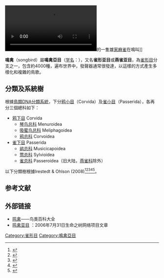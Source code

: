 {{Automatic Taxobox
| fossil_range = {{Fossil range|始新世|現代}}
| image = Eastern yellow robin (Victoria, Australia 2008).jpg
| image_width = 240px
| image_caption = 東方黃[[知更鳥|知更鳥]]（''Eopsaltria australis''）
| image2 = Spizella passerina vocalizations - pone.0027052.s005.oga
| image2_width = 240px
| image2_caption = 棕顶雀鹀之歌（''Spizella passerina''）
| taxon= Passeri
| subdivision_ranks = 下目
| subdivision =
* [[鸦下目|鸦下目]] Corvida
* [[雀下目|雀下目]] Passerida
| synonyms = Passerii
}}

[[File:One_sparrow_then_another.ogv|thumb]]的一隻雄[[家麻雀|家麻雀]]在鳴叫]]
{{Listen|filename=Passer domesticus.ogg|title=筑巢鸟叫|description=芬兰，筑巢的家麻雀在鸣叫}}

'''鳴禽'''（songbird）屬'''鳴禽亞目'''（[[学名|学名]]：{{lang|la|Passeri}}），又名'''雀形亚目'''或'''燕雀亚目'''，為[[雀形目|雀形目]]分支之一，包含約4000種，遍布世界中，發聲器通常很發達，以這樣的方式產生多樣化和複雜的鳥歌。

==分類及系統樹==
根據[[鳥類DNA分類系統|鳥類DNA分類系統]]，下分[[鸦小目|鸦小目]]（Corvida）及[[雀小目|雀小目]]（Passerida），各再分三個總科如下：
* [[鸦下目|鸦下目]] Corvida
** [[琴鸟总科|琴鸟总科]] Menuroidea
** [[吸蜜鸟总科|吸蜜鸟总科]] Meliphagoidea
** [[鸦总科|鸦总科]] Corvoidea
* [[雀下目|雀下目]] Passerida
** [[鹟总科|鹟总科]] Musicicapoidea
** [[莺总科|莺总科]] Sylvioidea
** [[雀总科|雀总科]] Passeroidea（旧大陆，[[燕雀科|燕雀科]]除外）

以下分類樹根據Irestedt & Ohlson (2008)<ref name="Irestedt">{{cite | title=The division of the major songbird radiation into Passerida and ‘core Corvoidea’ (Aves: Passeriformes) — the species tree vs. gene trees | first=Martin | last=Irestedt | first2=Jan I. | last2=Ohlson | journal=Zoologica Scripta | volume=37 | issue=3 | page=305–313 | url=http://www.nrm.se/download/18.5a9ee81411905b544f680002366/Irestedt+Ohlson+Major+songbirds+Zool+Scr.pdf | year=2008 | accessdate=2020-06-13 | archive-date=2008-12-06 | archive-url=https://web.archive.org/web/20081206233236/http://www.nrm.se/download/18.5a9ee81411905b544f680002366/Irestedt+Ohlson+Major+songbirds+Zool+Scr.pdf | dead-url=no }}</ref><ref>{{cite | title=Phylogeny and diversification of the largest avian radiation | first=F. Keith | last=Barker | first2=Alice | last2=Cibois | last3=''et al.'' | journal=[[米国科学アカデミー紀要|Proc. Natl. Acad. Sci.]] | year=2004 | volume=101 | number=30 | pages=11040?11045 | url=http://www.pnas.org/content/101/30/11040.full | accessdate=2016-07-22 | archive-date=2020-04-29 | archive-url=https://web.archive.org/web/20200429042017/https://www.pnas.org/content/101/30/11040.full | dead-url=no }}</ref><ref>{{cite | title=African endemics span the tree of songbirds (Passeri): molecular systematics of several evolutionary ‘enigmas’ | first=P. | last=Beresford | first2=F. K. | last2=Barker | last3=''et al.'' | journal=[[皇家學會報告|Proc. Roy. Soc. Lond. B]] | volume=272 | issue=1565 | page=849–858 | doi=10.1098/rspb.2004.29971 | year=2005 | url=http://www.tc.umn.edu/~barke042/pdfs/Beresford.et.al05.pdf | accessdate=2016-07-22 | archive-date=2017-05-06 | archive-url=https://web.archive.org/web/20170506101855/http://www.tc.umn.edu/~barke042/pdfs/Beresford.et.al05.pdf | dead-url=no }}</ref><ref>{{cite | title=Systematic placement of an enigmatic Southeast Asian taxon ''Eupetes'' macrocerus and implications for the biogeography of a main songbird radiation, the Passerida | first=Knud A. | last=Jønsson | first2=Jon | last2=Fjeldså | doi=10.1098/rsbl.2007.0054 | journal=[[生物學報|Biol. Lett.]] | year=2007 | volume=3 | number=3 | page=323–326 | url=http://rsbl.royalsocietypublishing.org/content/3/3/323.full | accessdate=2016-07-22 | archive-date=2018-11-01 | archive-url=https://web.archive.org/web/20181101125139/http://rsbl.royalsocietypublishing.org/content/3/3/323.full | dead-url=no }}</ref><ref>{{cite | title=A new endemic family of New Zealand passerine birds: adding heat to a biodiversity hotspot | last=Driskell | first=A. | last2=Christidis | first2=L. Gill | journal={{link-en|Aust. J. Zool.|Australian journal of zoology}} | year=2007 | volume=55 | number=2 | page=73–78 }}</ref>。

{{Clade
  |label1='''鳴禽亞目'''
  |{{Clade
    |label1={{sname|Menurae}}
    |[[琴鸟总科|琴鸟总科]] {{sname|Menuroidea}}
    |label2={{sname|Passeres}}
    |{{Clade
      |[[园丁鸟总科|园丁鸟总科]] {{sname|Ptilonorhynchoidea}}
      |{{Clade
        |[[吸蜜鳥總科|吸蜜鳥總科]] {{sname||Meliphagoidea}}
        |{{Clade
          |{{Clade
            |[[彎嘴鶥科|彎嘴鶥科]] {{sname||Pomatostomidae}}
            |[[木鶇科|木鶇科]] {{sname||Orthonychidae}}
          }}
          |{{Clade
            |[[鸦总科|鸦总科]] {{sname|Corvoidea}}
            |[[啄果鸟科|啄果鸟科]] {{sname||Melanocharitidae}}
            |{{Clade
              |[[冠极乐鸟科|冠极乐鸟科]] {{sname||Cnemophilidae}}
              |{{Clade
                |[[垂耳鴉科|垂耳鴉科]] {{sname||Callaeidae}}
                |[[缝叶吸蜜鸟科|缝叶吸蜜鸟科]] {{sname||Notiomystidae}}
              }}
              |label3=广义[[雀下目|雀下目]]
              |{{Clade
                |{{Clade
                  |[[岩鶥科|岩鶥科]] {{sname||Picathartidae}}
                  |{{Clade
                    |[[长颈鸫科|长颈鸫科]] {{sname||Eupetidae}}
                    |[[岩鸫科|岩鸫科]] {{sname||Chaetopidae}}
                  }}
                }}
                |[[雀下目|雀下目]] {{sname||Passerida}}
                |[[鸲鹟科|鸲鹟科]] {{sname||Petroicidae}}
              }}
            }}
          }}
        }}
      }}
    }}
  }}
}}

==参考文献==
{{reflist}}

== 外部链接 ==
* [https://web.archive.org/web/20181106183913/http://baike.niaolei.org.cn/%E9%B8%A3%E7%A6%BD 鸣禽]——鸟类百科大全
* [http://tolweb.org/Oscines/29222/2006.07.31 鸣禽亚目] {{Wayback|url=http://tolweb.org/Oscines/29222/2006.07.31 |date=20200919165513 }}：2006年7月31日生命之树网络项目文章

{{维基物种|Passeri}}
{{Commons category|Passeri}}

{{鸟类生态类群}}
{{Authority control}}
{{Taxonbar|from=Q194240}}

[[Category:雀形目|Category:雀形目]]
[[Category:鳴禽亞目|Category:鳴禽亞目]]